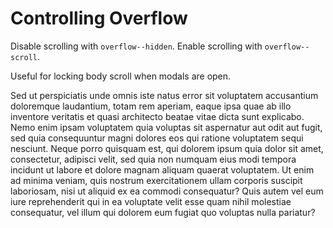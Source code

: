 
<Meta title="Style/Helper Classes/Scroll" />

# Controlling Overflow

Disable scrolling with `overflow--hidden`.
Enable scrolling with `overflow--scroll`.

Useful for locking body scroll when modals are open.

<Story name="Controlling Overflow">
  <ClassExample
    signature="overflow--<'scroll'|'hidden'>"
    classCategory={overflowHelpers}
  >
    <div style={{ height: "80px", outline: "1px solid hotpink" }}>
      <p>
        Sed ut perspiciatis unde omnis iste natus error sit voluptatem
        accusantium doloremque laudantium, totam rem aperiam, eaque ipsa quae ab
        illo inventore veritatis et quasi architecto beatae vitae dicta sunt
        explicabo. Nemo enim ipsam voluptatem quia voluptas sit aspernatur aut
        odit aut fugit, sed quia consequuntur magni dolores eos qui ratione
        voluptatem sequi nesciunt. Neque porro quisquam est, qui dolorem ipsum
        quia dolor sit amet, consectetur, adipisci velit, sed quia non numquam
        eius modi tempora incidunt ut labore et dolore magnam aliquam quaerat
        voluptatem. Ut enim ad minima veniam, quis nostrum exercitationem ullam
        corporis suscipit laboriosam, nisi ut aliquid ex ea commodi consequatur?
        Quis autem vel eum iure reprehenderit qui in ea voluptate velit esse
        quam nihil molestiae consequatur, vel illum qui dolorem eum fugiat quo
        voluptas nulla pariatur?
      </p>
    </div>
  </ClassExample>
</Story>
